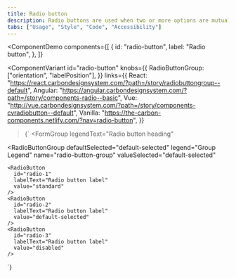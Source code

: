 ```yaml
---
title: Radio button
description: Radio buttons are used when two or more options are mutually exclusive, meaning the user must select only one option.
tabs: ["Usage", "Style", "Code", "Accessibility"]
---
```


<ComponentDemo
  components={[
    {
      id: "radio-button",
      label: "Radio button",
    },
  ]}
>
  <ComponentVariant
    id="radio-button"
    knobs={{
      RadioButtonGroup: ["orientation", "labelPosition"],
    }}
    links={{
      React:
        "https://react.carbondesignsystem.com/?path=/story/radiobuttongroup--default",
      Angular:
        "https://angular.carbondesignsystem.com/?path=/story/components-radio--basic",
      Vue:
        "http://vue.carbondesignsystem.com/?path=/story/components-cvradiobutton--default",
      Vanilla: "https://the-carbon-components.netlify.com/?nav=radio-button",
    }}
  >{`
  <FormGroup
  legendText="Radio button heading"
>
  <RadioButtonGroup
    defaultSelected="default-selected"
    legend="Group Legend"
    name="radio-button-group"
    valueSelected="default-selected"
  >
    <RadioButton
      id="radio-1"
      labelText="Radio button label"
      value="standard"
    />
    <RadioButton
      id="radio-2"
      labelText="Radio button label"
      value="default-selected"
    />
    <RadioButton
      id="radio-3"
      labelText="Radio button label"
      value="disabled"
    />
  </RadioButtonGroup>
</FormGroup>
  `}</ComponentVariant>
</ComponentDemo>
